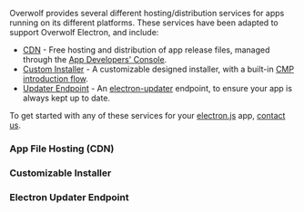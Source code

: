 Overwolf provides several different hosting/distribution services for apps running on its different platforms. These services have been adapted to support Overwolf Electron, and include:
- [CDN](#app-file-hosting-cdn) - Free hosting and distribution of app release files, managed through the [App Developers' Console](/tools/developers-console/all-applications/release-management).
- [Custom Installer](#customizable-installer) - A customizable designed installer, with a built-in [CMP introduction flow](/tools/ow-electron/consent-management-platform).
- [Updater Endpoint](#electron-updater-endpoint) - An [electron-updater](https://www.electronjs.org/docs/latest/api/auto-updater) endpoint, to ensure your app is always kept up to date.

To get started with any of these services for your [electron.js](https://electronjs.org) app, [contact us](/support/contact-us).

### App File Hosting (CDN)


<Hosting/>

### Customizable Installer


<Installer/>

### Electron Updater Endpoint


<OWUpdater/>